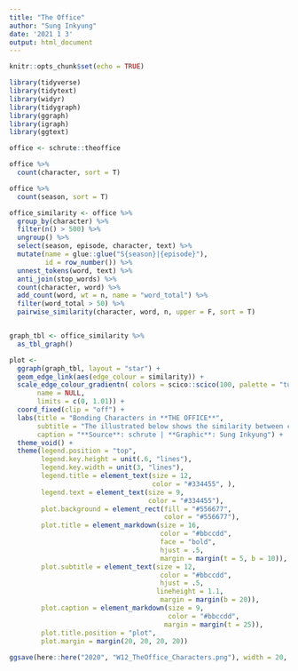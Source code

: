 ```yaml
---
title: "The Office"
author: "Sung Inkyung"
date: '2021 1 3'
output: html_document
---
```


```r
knitr::opts_chunk$set(echo = TRUE)
```

```r
library(tidyverse)
library(tidytext)
library(widyr)
library(tidygraph)
library(ggraph)
library(igraph)
library(ggtext)
```


```r
office <- schrute::theoffice

office %>% 
  count(character, sort = T)

office %>% 
  count(season, sort = T)
```


```r
office_similarity <- office %>% 
  group_by(character) %>% 
  filter(n() > 500) %>% 
  ungroup() %>% 
  select(season, episode, character, text) %>% 
  mutate(name = glue::glue("S{season}|{episode}"),
         id = row_number()) %>% 
  unnest_tokens(word, text) %>% 
  anti_join(stop_words) %>% 
  count(character, word) %>% 
  add_count(word, wt = n, name = "word_total") %>% 
  filter(word_total > 50) %>% 
  pairwise_similarity(character, word, n, upper = F, sort = T)


graph_tbl <- office_similarity %>% 
  as_tbl_graph()
```


```r
plot <-
  ggraph(graph_tbl, layout = "star") +
  geom_edge_link(aes(edge_colour = similarity)) +
  scale_edge_colour_gradientn( colors = scico::scico(100, palette = "turku"),
       name = NULL,
       limits = c(0, 1.01)) +
  coord_fixed(clip = "off") +
  labs(title = "Bonding Characters in **THE OFFICE**",
       subtitle = "The illustrated below shows the similarity between characters\nin The OFFICE over 9 seasons and their corresponding episdoe.\nSteve Carell(Michael) and John Krasinski(Jim) are my all-time favorite\nactors showing the highest similarity among characters.",
       caption = "**Source**: schrute | **Graphic**: Sung Inkyung") +
  theme_void() +
  theme(legend.position = "top",
        legend.key.height = unit(.6, "lines"),
        legend.key.width = unit(3, "lines"),
        legend.title = element_text(size = 12,
                                    color = "#334455", ),
        legend.text = element_text(size = 9,
                                   color = "#334455"),
        plot.background = element_rect(fill = "#556677",
                                       color = "#556677"),
        plot.title = element_markdown(size = 16,
                                      color = "#bbccdd",
                                      face = "bold",
                                      hjust = .5,
                                      margin = margin(t = 5, b = 10)),
        plot.subtitle = element_text(size = 12,
                                      color = "#bbccdd",
                                      hjust = .5,
                                     lineheight = 1.1,
                                      margin = margin(b = 20)),
        plot.caption = element_markdown(size = 9,
                                        color = "#bbccdd", 
                                       margin = margin(t = 25)),
        plot.title.position = "plot",
        plot.margin = margin(20, 20, 20, 20)) 
         
ggsave(here::here("2020", "W12_TheOffice_Characters.png"), width = 20, height = 20, units = "cm")
```

